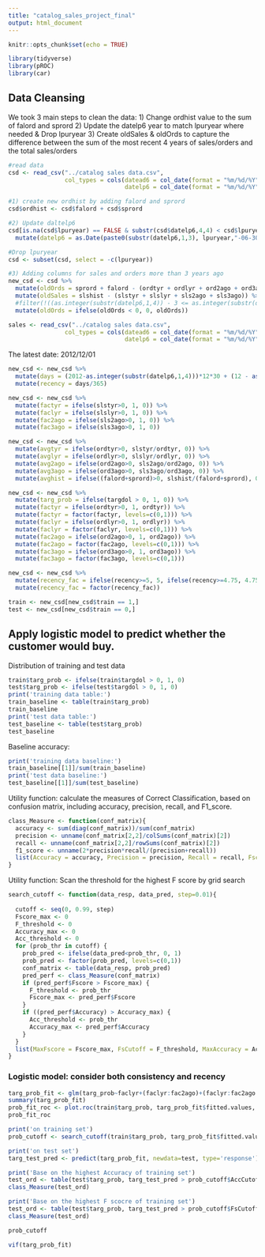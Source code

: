 ```yaml
---
title: "catalog_sales_project_final"
output: html_document
---
```


```r
knitr::opts_chunk$set(echo = TRUE)
```

```r
library(tidyverse)
library(pROC)
library(car)
```


## Data Cleansing
We took 3 main steps to clean the data:
1) Change ordhist value to the sum of falord and sprord
2) Update the datelp6 year to match lpuryear where needed & Drop lpuryear
3) Create oldSales & oldOrds to capture the difference between the sum of the most recent 4 years of sales/orders and the total sales/orders

```r
#read data
csd <- read_csv("../catalog sales data.csv", 
                col_types = cols(datead6 = col_date(format = "%m/%d/%Y"), 
                                 datelp6 = col_date(format = "%m/%d/%Y")))

#1) create new ordhist by adding falord and sprord
csd$ordhist <- csd$falord + csd$sprord

#2) Update daltelp6
csd[is.na(csd$lpuryear) == FALSE & substr(csd$datelp6,4,4) < csd$lpuryear & as.numeric(paste0(substr(csd$datelp6,3,3),csd$lpuryear)) < 13,] <- csd %>% filter(is.na(lpuryear) == FALSE & substr(datelp6,4,4) < lpuryear & as.numeric(paste0(substr(datelp6,3,3),lpuryear)) < 13) %>%
  mutate(datelp6 = as.Date(paste0(substr(datelp6,1,3), lpuryear,"-06-30")))

#Drop lpuryear
csd <- subset(csd, select = -c(lpuryear))
```

```r
#3) Adding columns for sales and orders more than 3 years ago
new_csd <- csd %>%
  mutate(oldOrds = sprord + falord - (ordtyr + ordlyr + ord2ago + ord3ago)) %>%
  mutate(oldSales = slshist - (slstyr + slslyr + sls2ago + sls3ago)) %>%
  #filter(!((as.integer(substr(datelp6,1,4)) - 3 <= as.integer(substr(datead6,1,4))) & (oldOrds != 0) & (oldSales !=0))) %>%
  mutate(oldOrds = ifelse(oldOrds < 0, 0, oldOrds))
```

```r
sales <- read_csv("../catalog sales data.csv", 
                col_types = cols(datead6 = col_date(format = "%m/%d/%Y"), 
                                 datelp6 = col_date(format = "%m/%d/%Y")))
```

The latest date: 2012/12/01
```r
new_csd <- new_csd %>%
  mutate(days = (2012-as.integer(substr(datelp6,1,4)))*12*30 + (12 - as.integer(substr(datelp6,6,7)))*30 + (1-as.integer(substr(datelp6,9,10)))) %>%
  mutate(recency = days/365)
```

```r
new_csd <- new_csd %>%
  mutate(factyr = ifelse(slstyr>0, 1, 0)) %>%
  mutate(faclyr = ifelse(slslyr>0, 1, 0)) %>%
  mutate(fac2ago = ifelse(sls2ago>0, 1, 0)) %>%
  mutate(fac3ago = ifelse(sls3ago>0, 1, 0))
```

```r
new_csd <- new_csd %>%
  mutate(avgtyr = ifelse(ordtyr>0, slstyr/ordtyr, 0)) %>%
  mutate(avglyr = ifelse(ordlyr>0, slslyr/ordlyr, 0)) %>%
  mutate(avg2ago = ifelse(ord2ago>0, sls2ago/ord2ago, 0)) %>%
  mutate(avg3ago = ifelse(ord3ago>0, sls3ago/ord3ago, 0)) %>%
  mutate(avghist = ifelse((falord+sprord)>0, slshist/(falord+sprord), 0))
```

```r
new_csd <- new_csd %>%
  mutate(targ_prob = ifelse(targdol > 0, 1, 0)) %>%
  mutate(factyr = ifelse(ordtyr>0, 1, ordtyr)) %>%
  mutate(factyr = factor(factyr, levels=c(0,1))) %>%
  mutate(faclyr = ifelse(ordlyr>0, 1, ordlyr)) %>%
  mutate(faclyr = factor(faclyr, levels=c(0,1))) %>%
  mutate(fac2ago = ifelse(ord2ago>0, 1, ord2ago)) %>%
  mutate(fac2ago = factor(fac2ago, levels=c(0,1))) %>%
  mutate(fac3ago = ifelse(ord3ago>0, 1, ord3ago)) %>%
  mutate(fac3ago = factor(fac3ago, levels=c(0,1)))
```

```r
new_csd <- new_csd %>%
  mutate(recency_fac = ifelse(recency>=5, 5, ifelse(recency>=4.75, 4.75,ifelse(recency>=4.5, 4.5, ifelse(recency>=4.25, 4.25, ifelse(recency>=4, 4, ifelse(recency>=3.75, 3.75,ifelse(recency>=3.5, 3.5, ifelse(recency>=3.25, 3.25, ifelse(recency>3, 3, ifelse(recency>=2.75, 2.75, ifelse(recency>=2.5, 2.5, ifelse(recency>=2.25, 2.25, ifelse(recency>=2, 2, ifelse(recency>=1.75, 1.75, ifelse(recency>=1.5, 1.5, ifelse(recency>=1.25, 1.25, ifelse(recency>=1, 1, ifelse(recency>=0.75, 0.75, ifelse(recency>=0.5, 0.5, ifelse(recency>=0.25, 0.25, 0 ))))))))))))))))))))) %>%
  mutate(recency_fac = factor(recency_fac))
```


```r
train <- new_csd[new_csd$train == 1,]
test <- new_csd[new_csd$train == 0,]
```

## Apply logistic model to predict whether the customer would buy.

Distribution of training and test data
```r
train$targ_prob <- ifelse(train$targdol > 0, 1, 0)
test$targ_prob <- ifelse(test$targdol > 0, 1, 0)
print('training data table:')
train_baseline <- table(train$targ_prob)
train_baseline
print('test data table:')
test_baseline <- table(test$targ_prob)
test_baseline
```

Baseline accuracy:
```r
print('training data baseline:')
train_baseline[[1]]/sum(train_baseline)
print('test data baseline:')
test_baseline[[1]]/sum(test_baseline)
```

Utility function: calculate the measures of Correct Classification, based on confusion matrix, including accuracy, precision, recall, and F1_score.
```r
class_Measure <- function(conf_matrix){
  accuracy <- sum(diag(conf_matrix))/sum(conf_matrix)
  precision <- unname(conf_matrix[2,2]/colSums(conf_matrix)[2])
  recall <- unname(conf_matrix[2,2]/rowSums(conf_matrix)[2])
  f1_score <- unname(2*precision*recall/(precision+recall))
  list(Accuracy = accuracy, Precision = precision, Recall = recall, Fscore = f1_score)
}
```

Utility function: Scan the threshold for the highest F score by grid search
```r
search_cutoff <- function(data_resp, data_pred, step=0.01){
  
  cutoff <- seq(0, 0.99, step)
  Fscore_max <- 0
  F_threshold <- 0
  Accuracy_max <- 0
  Acc_threshold <- 0
  for (prob_thr in cutoff) {
    prob_pred <- ifelse(data_pred<prob_thr, 0, 1)
    prob_pred <- factor(prob_pred, levels=c(0,1))
    conf_matrix <- table(data_resp, prob_pred)
    pred_perf <- class_Measure(conf_matrix)
    if (pred_perf$Fscore > Fscore_max) {
      F_threshold <- prob_thr
      Fscore_max <- pred_perf$Fscore
    }
    if ((pred_perf$Accuracy) > Accuracy_max) {
      Acc_threshold <- prob_thr
      Accuracy_max <- pred_perf$Accuracy
    }
  }
  list(MaxFscore = Fscore_max, FsCutoff = F_threshold, MaxAccuracy = Accuracy_max, AccCutoff = Acc_threshold)
}
```


### Logistic model: consider both consistency and recency

```r
targ_prob_fit <- glm(targ_prob~faclyr+(faclyr:fac2ago)+(faclyr:fac2ago:fac3ago)+slshist+falord+sprord+recency_fac, data=train, family=binomial)
summary(targ_prob_fit)
prob_fit_roc <- plot.roc(train$targ_prob, targ_prob_fit$fitted.values, xlim=c(1,0), xlab='1-Specificity')
prob_fit_roc
```

```r
print('on training set')
prob_cutoff <- search_cutoff(train$targ_prob, targ_prob_fit$fitted.values)

print('on test set')
targ_test_pred <- predict(targ_prob_fit, newdata=test, type='response')

print('Base on the highest Accuracy of training set')
test_ord <- table(test$targ_prob, targ_test_pred > prob_cutoff$AccCutoff)
class_Measure(test_ord)

print('Base on the highest F scocre of training set')
test_ord <- table(test$targ_prob, targ_test_pred > prob_cutoff$FsCutoff)
class_Measure(test_ord)
```
```r
prob_cutoff
```

```r
vif(targ_prob_fit)
```




